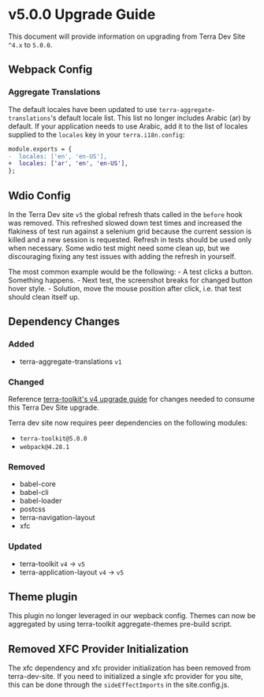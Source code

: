 # v5.0.0 Upgrade Guide

This document will provide information on upgrading from Terra Dev Site `^4.x` to `5.0.0`.

## Webpack Config

### Aggregate Translations

The default locales have been updated to use `terra-aggregate-translations`'s default locale list. This list no longer includes Arabic (ar) by default. If your application needs to use Arabic, add it to the list of locales supplied to the `locales` key in your `terra.i18n.config`:

```diff
module.exports = {
-  locales: ['en', 'en-US'],
+  locales: ['ar', 'en', 'en-US'],
};
```

## Wdio Config

In the Terra Dev site `v5` the global refresh thats called in the `before` hook was removed. This refreshed slowed down test times and increased the flakiness of test run against a selenium grid because the current session is killed and a new session is requested. Refresh in tests should be used only when necessary. Some wdio test might need some clean up, but we discouraging fixing any test issues with adding the refresh in yourself.

The most common example would be the following:
    - A test clicks a button. Something happens.
    - Next test, the screenshot breaks for changed button hover style.
    - Solution, move the mouse position after click, i.e. that test should clean itself up.

## Dependency Changes

### Added

- terra-aggregate-translations `v1`

### Changed

Reference [terra-toolkit's v4 upgrade guide](https://github.com/cerner/terra-toolkit-boneyard/blob/main/docs/guides/UpgradeGuide-v4.0.0.md) for changes needed to consume this Terra Dev Site upgrade.

Terra dev site now requires peer dependencies on the following modules:

- `terra-toolkit@5.0.0`
- `webpack@4.28.1`

### Removed

- babel-core
- babel-cli
- babel-loader
- postcss
- terra-navigation-layout
- xfc

### Updated

- terra-toolkit `v4` -> `v5`
- terra-application-layout `v4` -> `v5`

## Theme plugin

This plugin no longer leveraged in our wepback config. Themes can now be aggregated by using terra-toolkit aggregate-themes pre-build script.

## Removed XFC Provider Initialization

The xfc dependency and xfc provider initialization has been removed from terra-dev-site. If you need to initialized a single xfc provider for you site, this can be done through the `sideEffectImports` in the site.config.js.